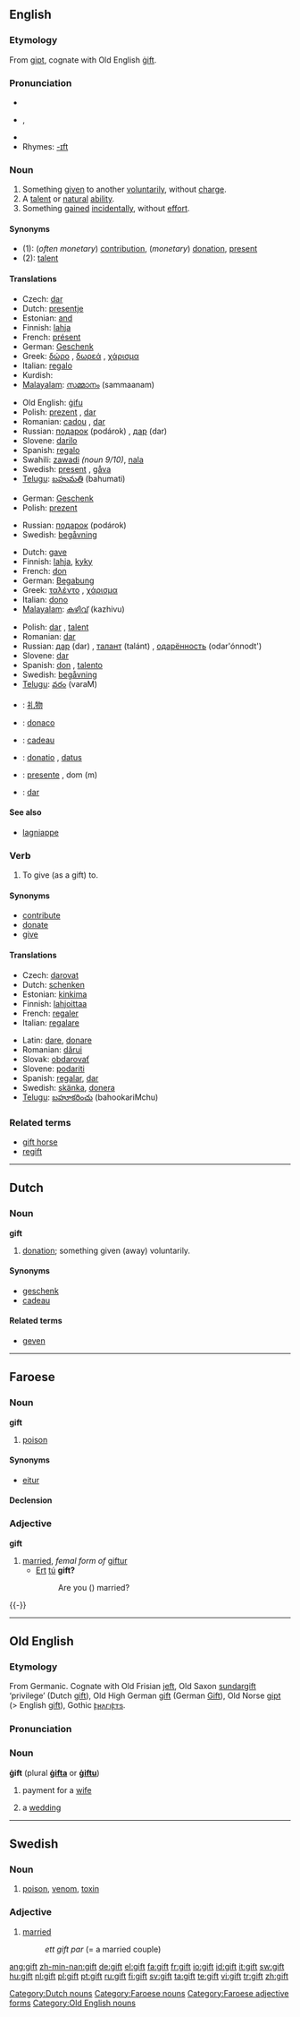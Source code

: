 {{see|Gift}}
{{wikipedia|dab=gift (disambiguation)|gift}}
==English==

===Etymology===
From {{ON.}} [[gipt]], cognate with Old English [[gift#Old English|ġift]].

===Pronunciation===
* {{IPA|/ɡɪft/}}
* {{AHD|gĭft}}, {{SAMPA|/gIft/}}
* {{audio|en-us-gift.ogg|Audio (US)}}
* Rhymes: [[Rhymes:English:-ɪft|-ɪft]]

===Noun===
{{wikipedia|gift|gift (present)}}
{{en-noun}}

# Something [[give]]n to another [[voluntarily]], without [[charge]].
# A [[talent]] or [[natural]] [[ability]].
# Something [[gain]]ed [[incidentally]], without [[effort]].

====Synonyms====
* (1): (''often monetary'') [[contribution]], (''monetary'') [[donation]], [[present]]
* (2): [[talent]]

====Translations====
{{trans-top|Something given to another voluntarily, without charge}}
* Czech: [[dar]] {{m}}
* Dutch: [[presentje]] {{n}}
* Estonian: [[and#Estonian|and]]
* Finnish: [[lahja]]
* French: [[présent]] {{m}}
* German: [[Geschenk]] {{n}}
* Greek: [[δώρο]] {{n}}, [[δωρεά]] {{f}}, [[χάρισμα]] {{n}}
* Italian: [[regalo]] {{m}}
* Kurdish: {{KUchar|[[دیاری]]}}
* [[Malayalam]]: [[സമ്മാനം]] (sammaanam)
{{trans-mid}}
* Old English: [[gifu|ġifu]] {{f}}
* Polish: [[prezent]] {{m}}, [[dar]] {{m}}
* Romanian: [[cadou]] {{n}}, [[dar]] {{n}}
* Russian: [[пoдaрoк]] (podárok) {{m}}, [[дар]] (dar) {{m}}
* Slovene: [[darilo]] {{n}}
* Spanish: [[regalo]] {{m}}
* Swahili: [[zawadi]] ''(noun 9/10)'', [[nala]]
* Swedish: [[present]] {{c}}, [[gåva]] {{c}}
* [[Telugu]]: [[బహుమతి]] (bahumati)
{{trans-bottom}}

{{trans-top|Something received incidentally, without effort}}
* German: [[Geschenk]] {{n}}
* Polish: [[prezent]] {{m}}
{{trans-mid}}
* Russian: [[пoдaрoк]] (podárok) {{m}}
* Swedish: [[begåvning]] {{c}}
{{trans-bottom}}

{{trans-top|A talent or natural ability}}
* Dutch: [[gave]] {{f}}
* Finnish: [[lahja]], [[kyky]]
* French: [[don]] {{m}}
* German: [[Begabung]] {{f}}
* Greek: [[ταλέντο]] {{n}}, [[χάρισμα]] {{n}}
* Italian: [[dono]] {{m}}
* [[Malayalam]]: [[കഴിവ്]] (kazhivu)
{{trans-mid}}
* Polish: [[dar]] {{m}}, [[talent]] {{m}}
* Romanian: [[dar]] {{n}}
* Russian: [[дар]] (dar) {{m}}, [[талант]] (talánt) {{m}}, [[одарённость]] (odar'ónnodt') {{f}}
* Slovene: [[dar]] {{m}}
* Spanish: [[don]] {{m}}, [[talento]] {{m}}
* Swedish: [[begåvning]] {{c}}
* [[Telugu]]: [[వరం]] (varaM)
{{trans-bottom}}

{{checktrans-top}}
* {{ttbc|Chinese}}: [[礼物]]
* {{ttbc|Esperanto}}: [[donaco]]
* {{ttbc|French}}: [[cadeau]] {{m}}
{{trans-mid}}
* {{ttbc|Latin}}: [[donatio]] {{f}}, [[datus]] {{m}}
* {{ttbc|Portuguese}}: [[presente]] {{m}}, dom (m)
* {{ttbc|Slovak}}: [[dar]] {{m}}
{{trans-bottom}}

====See also====
* [[lagniappe]]

===Verb===
{{en-verb}}

# {{transitive}} To give (as a gift) to.

====Synonyms====
* [[contribute]]
* [[donate]]
* [[give]]

====Translations====
{{trans-top|fixme=Translation table header lacks gloss}}
* Czech: [[darovat]]
* Dutch: [[schenken]]
* Estonian: [[kinkima]]
* Finnish: [[lahjoittaa]]
* French: [[regaler]]
* Italian: [[regalare]]
{{trans-mid}}
* Latin: [[dare]], [[donare]]
* Romanian: [[dărui]]
* Slovak: [[obdarovať]]
* Slovene: [[podariti]]
* Spanish: [[regalar]], [[dar]]
* Swedish: [[skänka]], [[donera]]
* [[Telugu]]: [[బహూకరించు]] (bahookariMchu)
{{trans-bottom}}

===Related terms===
* [[gift horse]]
* [[regift]]

----

==Dutch==

===Noun===
'''gift''' {{m}}

# [[donation]]; something given (away) voluntarily.

====Synonyms====
* [[geschenk]] {{n}}
* [[cadeau]] {{n}}

====Related terms====
* [[geven]]

[[Category:Dutch nouns]]

----

==Faroese==

===Noun===
'''gift''' {{f}}

# [[poison]]

====Synonyms====
*[[eitur]]

====Declension====
{{fo-decl-noun-f2-s|gift}}

[[Category:Faroese nouns]]

===Adjective===
{{fo-decl-adj-5|gift}}
'''gift'''
#[[married]], ''femal form of'' [[giftur]]
#*[[ert|Ert]] [[tú]] '''gift?'''
#*: Are you ({{f}}) married?

[[Category:Faroese adjective forms]]
{{-}}
----

==Old English==

===Etymology===
From Germanic.  Cognate with Old Frisian [[jeft]], Old Saxon [[sundargift]] ‘privilege’ (Dutch [[gift#Dutch|gift]]), Old High German [[gift#Old High German|gift]] (German [[Gift]]), Old Norse [[gipt]] (> English [[gift#English|gift]]), Gothic [[𐍆𐍂𐌰𐌲𐌹𐍆𐍄𐍃]].

===Pronunciation===
{{IPA|/jɪft/}}

===Noun===
'''ġift''' {{f}} (plural '''[[gifta|ġifta]]''' or '''[[giftu|ġiftu]]''')

# payment for a [[wife]]
# {{in plural|lang=ang}} a [[wedding]]

[[Category:Old English nouns]]

----

==Swedish==

===Noun===
{{sv-noun-reg-r-n|gift|gifte}}

# [[poison]], [[venom]], [[toxin]]

===Adjective===
{{sv-adj-abs|gift|gift}}

# [[married]]
#: ''ett gift par'' (= a married couple)

[[ang:gift]]
[[zh-min-nan:gift]]
[[de:gift]]
[[el:gift]]
[[fa:gift]]
[[fr:gift]]
[[io:gift]]
[[id:gift]]
[[it:gift]]
[[sw:gift]]
[[hu:gift]]
[[nl:gift]]
[[pl:gift]]
[[pt:gift]]
[[ru:gift]]
[[fi:gift]]
[[sv:gift]]
[[ta:gift]]
[[te:gift]]
[[vi:gift]]
[[tr:gift]]
[[zh:gift]]